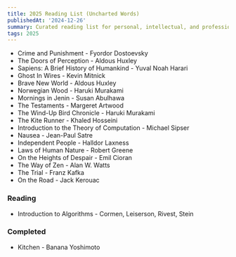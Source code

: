 ```yaml
---
title: 2025 Reading List (Uncharted Words)
publishedAt: '2024-12-26'
summary: Curated reading list for personal, intellectual, and professional growth.
tags: 2025
---
```


- Crime and Punishment - Fyordor Dostoevsky  
- The Doors of Perception - Aldous Huxley   
- Sapiens: A Brief History of Humankind - Yuval Noah Harari  
- Ghost In Wires - Kevin Mitnick  
- Brave New World - Aldous Huxley  
- Norwegian Wood - Haruki Murakami  
- Mornings in Jenin - Susan Abulhawa  
- The Testaments - Margeret Artwood  
- The Wind-Up Bird Chronicle - Haruki Murakami  
- The Kite Runner - Khaled Hosseini  
- Introduction to the Theory of Computation - Michael Sipser  
- Nausea - Jean-Paul Satre  
- Independent People - Halldor Laxness  
- Laws of Human Nature - Robert Greene  
- On the Heights of Despair - Emil Cioran  
- The Way of Zen - Alan W. Watts   
- The Trial - Franz Kafka
- On the Road - Jack Kerouac

### Reading
- Introduction to Algorithms - Cormen, Leiserson, Rivest, Stein

### Completed
- Kitchen - Banana Yoshimoto

